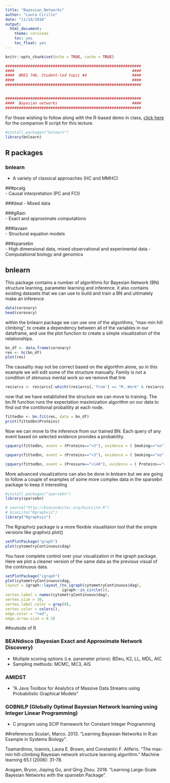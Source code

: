 ```yaml
---
title: "Bayesian_Networks"
author: "Laura Cirillo"
date: "11/18/2018"
output: 
  html_document: 
    theme: cerulean
    toc: yes
    toc_float: yes
---
```


```r
knitr::opts_chunk$set(echo = TRUE, cache = TRUE)
```

```r

############################################################
####                                                    ####  
####  NRES 746, Student-led topic #4                    ####
####                                                    ####
############################################################


############################################################
####  Bayesian networks                                 ####
############################################################


```


For those wishing to follow along with the R-based demo in class, [click here](SpatialAutocorrelation.R) for the companion R script for this lecture.

```r

#install.packages("bnlearn")
library(bnlearn)

```

## R packages 

### bnlearn    
- A variety of classical approaches (HC and MMHC)

###pcalg   
- Causal interpretation (PC and FCI)

###deal
- Mixed data

###gRain      
- Exact and approximate computations

###lavaan      
- Structural equation models

###sparsebn   
- High dimensional data, mixed observational and experimental data
- Computational biology and genomics    

## bnlearn
This package contains a number of algorithms for Bayesian Network (BN) structure learning, parameter learning and inference. it also contains existing datasets that we can use to build and train a BN and ultimately make an inference

```r

data(coronary)
head(coronary)

```

within the bnlearn package we can use one of the algorithms, "max-min hill climbing", to create a dependency between all of the variables in our dataframe, and use the plot function to create a simple visualization of the relationships.    

```r

bn_df <- data.frame(coronary)
res <- hc(bn_df)
plot(res)

```

The causality may not be correct based on the algorithm alone, so in this example we will edit some of the structure manually. Family is not a condition of stenuous mental work so we remove that link

```r

res$arcs <- res$arcs[-which((res$arcs[,'from'] == "M..Work" & res$arcs[,'to'] == "Family")),]

```

now that we have established the structure we can move to training. The bn.fit function runs the expectation maximization algorithm on our data to find out the contitional probalility at each node.

```r

fittedbn <- bn.fit(res, data = bn_df)
print(fittedbn$Proteins)

```

Now we can move to the inference from our trained BN. Each query of any event based on selected evidence provides a probability.

```r

cpquery(fittedbn, event = (Proteins=="<3"), evidence = ( Smoking=="no") )

```

```r
cpquery(fittedbn, event = (Proteins=="<3"), evidence = ( Smoking=="no" & Pressure==">140" ) )
```

```r

cpquery(fittedbn, event = (Pressure==">140"), evidence = ( Proteins=="<3" ) )

```

More advanced visualizations can also be done in bnlearn but we are going to follow a couple of examples of some more complex data in the sparsebn package to keep it interesting

```r

#install.packages("sparsebn")
library(sparsebn)

```

```r

# source("http://bioconductor.org/biocLite.R")
# biocLite("Rgraphviz")   
library("Rgraphviz")

```

The Rgraphviz package is a more flexible visualitaion tool that the simple versions like graphviz.plot()


```r

setPlotPackage("graph")   
plot(cytometryContinuous$dag)

```

You have complete control over your visualization in the igraph package. Here we plot a cleaner version of the same data as the previous visual of the continuous data.   


```r

setPlotPackage("igraph")
plot(cytometryContinuous$dag,
layout = igraph::layout_(to_igraph(cytometryContinuous$dag),
                         igraph::in_circle()),
vertex.label = names(cytometryContinuous$dag),
vertex.size = 30,
vertex.label.color = gray(0),
vertex.color = colors(),
edge.color = "red",
edge.arrow.size = 0.3)

```

##outside of R

### BEANdisco (Bayesian Exact and Approximate Network Discovery)    
- Multiple scoring options (i.e. parameter priors): BDeu, K2, LL, MDL, AIC
- Sampling methods: MCMC, MC3, AIS

### AMIDST     
- “A Java Toolbox for Analytics of Massive Data Streams using Probabilistic Graphical Models”

### GOBNILP (Globally Optimal Bayesian Network learning using Integer Linear Programming)     
- C program using SCIP framework for Constant Integer Programming

##references
Scutari, Marco. 2013. "Learning Bayesian Networks in R:an Example in Systems Biology".      

Tsamardinos, Ioannis, Laura E. Brown, and Constantin F. Aliferis. "The max-min hill-climbing Bayesian network structure learning algorithm." Machine learning 65.1 (2006): 31-78.      

Aragam, Bryon, Jiaying Gu, and Qing Zhou. 2018. "Learning Large-Scale Bayesian Networks with the sparsebn Package".     




